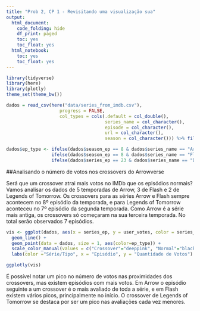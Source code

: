 ```yaml
---
title: "Prob 2, CP 1 - Revisitando uma visualização sua"
output:
  html_document:
    code_folding: hide
    df_print: paged
    toc: yes
    toc_float: yes
  html_notebook:
    toc: yes
    toc_float: yes
---
```


```r
library(tidyverse)
library(here)
library(plotly)
theme_set(theme_bw())
```

```r
dados = read_csv(here("data/series_from_imdb.csv"), 
                    progress = FALSE,
                    col_types = cols(.default = col_double(), 
                                     series_name = col_character(), 
                                     episode = col_character(), 
                                     url = col_character(),
                                     season = col_character())) %>% filter(series_name %in% c("Arrow", "Flash", "DCs Legends of Tomorrow"))
```

```r
dados$ep_type <- ifelse(dados$season_ep == 8 & dados$series_name == "Arrow", "Crossover",
                 ifelse(dados$season_ep == 8 & dados$series_name == "Flash", "Crossover",
                 ifelse(dados$series_ep == 23 & dados$series_name == "DCs Legends of Tomorrow", "Crossover", "Normal")))
```

##Analisando o número de votos nos crossovers do Arrowverse

Será que um crossover atrai mais votos no IMDb que os episódios normais? Vamos analisar os dados de 5 temporadas de Arrow, 3 de Flash e 2 de Legends of Tomorrow. Os crossovers para as séries Arrow e Flash sempre acontecem no 8º episódio da temporada, e para Legends of Tomorrow aconteceu no 7º episódio da segunda temporada. Como Arrow é a série mais antiga, os crossovers só começaram na sua terceira temporada. No total serão observados 7 episódios.

```r
vis <- ggplot(dados, aes(x = series_ep, y = user_votes, color = series_name)) + 
  geom_line() + 
  geom_point(data = dados, size = 1, aes(color=ep_type)) +
  scale_color_manual(values = c("Crossover"="deeppink", "Normal"="black", "Arrow" = "darkgreen", "Flash" = "darkred", "DCs Legends of Tomorrow" = "gold"), labels=c("Crossover", "Normal")) +
  labs(color ="Série/Tipo", x = "Episódio", y = "Quantidade de Votos")

ggplotly(vis)

```

É possível notar um pico no número de votos nas proximidades dos crossovers, mas existem episódios com mais votos. Em Arrow o episódio seguinte a um crossover é o mais avaliado de toda a série, e em Flash existem vários picos, principalmente no início. O crossover de Legends of Tomorrow se destaca por ser um pico nas avaliações cada vez menores.